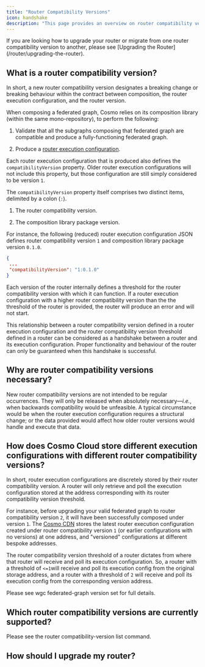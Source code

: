---
title: "Router Compatibility Versions"
icon: handshake
description: "This page provides an overview on router compatibility versions."
---

<Note>
  If you are looking how to upgrade your router or migrate from one router compatibility version to another, please see [Upgrading the Router](/router/upgrading-the-router).
</Note>

## What is a router compatibility version?

In short, a new router compatibility version designates a breaking change or breaking behaviour within the contract between composition, the router execution configuration, and the router version.

When composing a federated graph, Cosmo relies on its composition library (within the same mono-repository), to perform the following:

1. Validate that all the subgraphs composing that federated graph are compatible and produce a fully-functioning federated graph.

2. Produce a [router execution configuration](/router/configuration#execution-config).

Each router execution configuration that is produced also defines the `compatibilityVersion` property. Older router execution configurations will not include this property, but those configuration are still simply considered to be version `1`.

The `compatibilityVersion` property itself comprises two distinct items, delimited by a colon (`:`).

1. The router compatibility version.

2. The composition library package version.

For instance, the following (reduced) router execution configuration JSON defines router compatibility version `1` and composition library package version `0.1.0`.

```json
{
 ...
 "compatibilityVersion": "1:0.1.0"
}
```

Each version of the router internally defines a threshold for the router compatibility version with which it can function. If a router execution configuration with a higher router compatibility version than the the threshold of the router is provided, the router will produce an error and will not start.

This relationship between a router compatibility version defined in a router execution configuration and the router compatibility version threshold defined in a router can be considered as a handshake between a router and its execution configuration. Proper functionality and behaviour of the router can only be guaranteed when this handshake is successful.

## Why are router compatibility versions necessary?

New router compatibility versions are not intended to be regular occurrences. They will only be released when absolutely necessary—*i.e.*, when backwards compatibility would be unfeasible. A typical circumstance would be when the router execution configuration requires a structural change; or the data provided would affect how older router versions would handle and execute that data.

## How does Cosmo Cloud store different execution configurations with different router compatibility versions?

In short, router execution configurations are discretely stored by their router compatibility version. A router will only retrieve and poll the execution configuration stored at the address corresponding with its router compatibility version threshold.

For instance, before upgrading your valid federated graph to router compatibility version `2`, it will have been successfully composed under version `1`. The [Cosmo CDN](/router/compliance-and-data-management#router-cdn) stores the latest router execution configuration created under router compatibility version `1` (or earlier configurations with no versions) at one address, and "versioned" configurations at different bespoke addresses.

The router compatibility version threshold of a router dictates from where that router will receive and poll its execution configuration. So, a router with a threshold of `<=1`will receive and poll its execution config from the original storage address, and a router with a threshold of `2` will receive and poll its execution config from the corresponding version address.

Please see wgc federated-graph version set for full details.

## Which router compatibility versions are currently supported?

Please see the router compatibility-version list command.

## How should I upgrade my router?

